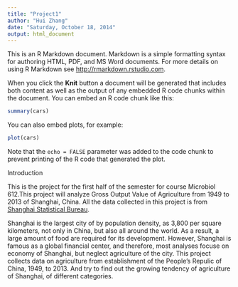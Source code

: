 ```yaml
---
title: "Project1"
author: "Hui Zhang"
date: "Saturday, October 18, 2014"
output: html_document
---
```


This is an R Markdown document. Markdown is a simple formatting syntax for authoring HTML, PDF, and MS Word documents. For more details on using R Markdown see <http://rmarkdown.rstudio.com>.

When you click the **Knit** button a document will be generated that includes both content as well as the output of any embedded R code chunks within the document. You can embed an R code chunk like this:

```r
summary(cars)
```

You can also embed plots, for example:

```r
plot(cars)
```

Note that the `echo = FALSE` parameter was added to the code chunk to prevent printing of the R code that generated the plot.



Introduction

This is the project for the first half of the semester for course Microbiol 612.This project will analyze Gross Output Value of Agriculture from 1949 to 2013 of Shanghai, China. All the data collected in this project is from [Shanghai Statistical Bureau](www.stats-sh.gov.cn).    

Shanghai is the largest city of by population density, as 3,800 per square kilometers, not only in China, but also all around the world. As a result, a large amount of food are required for its development. However, Shanghai is famous as a global financial center, and therefore, most analyses focuse on economy of Shanghai, but neglect agriculture of the city. This project collects data on agriculture from establishment of the People's Repulic of China, 1949, to 2013. And try to find out the growing tendency of agriculture of Shanghai, of different categories.


